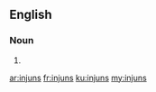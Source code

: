 ==English==

===Noun===
{{head|en|plural}}

# {{plural of|injun|lang=en}}

[[ar:injuns]]
[[fr:injuns]]
[[ku:injuns]]
[[my:injuns]]